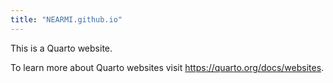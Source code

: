 ```yaml
---
title: "NEARMI.github.io"
---
```


This is a Quarto website.

To learn more about Quarto websites visit <https://quarto.org/docs/websites>.
